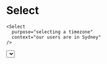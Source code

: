 
# Select

```tsx noCopy
<Select
  purpose="selecting a timezone"
  context="our users are in Sydney"
/>
```

<Select
  purpose="selecting a timezone"
  context="our users are in Sydney"
/>
